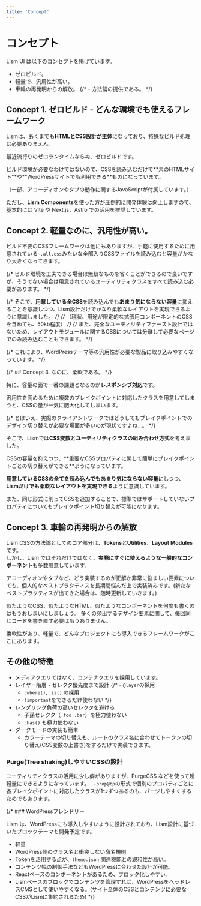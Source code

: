 ```yaml
---
title: 'Concept'
---
```




# コンセプト

Lism UI は以下のコンセプトを掲げています。

- ゼロビルド。
- 軽量で、汎用性が高い。
- 車輪の再発明からの解放。
{/* - 方法論の提供である。 */}


## Concept 1. ゼロビルド - どんな環境でも使えるフレームワーク

Lismは、あくまでも**HTMLとCSS設計が主体**になっており、特殊なビルド処理は必要ありまえん。

最近流行りのゼロランタイムならぬ、ゼロビルドです。

<Alert preset="check">
ビルド環境が必要なわけではないので、CSSを読み込むだけで**素のHTMLサイト**や**WordPressサイトでも利用できる**ものになっています。
</Alert>

<Text c="pale" mbs="10" fz="s">（一部、アコーディオンやタブの動作に関するJavaScriptが付属しています。）</Text>

ただし、**Lism Components**を使った方が圧倒的に開発体験は向上しますので、基本的には Vite や Next.js、Astro での活用を推奨しています。



## Concept 2. 軽量なのに、汎用性が高い。

ビルド不要のCSSフレームワークは他にもありますが、手軽に使用するために用意されている`~.all.css`みたいな全部入りCSSファイルを読み込むと容量がかなり大きくなってきます。

{/* ビルド環境を工夫できる場合は無駄なものを省くことができるので良いですが、そうでない場合は用意されているユーティリティクラスをすべて読み込む必要があります。 */}

{/* <Alert preset="check">
そこで、**用意している全CSS**を読み込んでも**あまり気にならない容量**に抑えることを意識しつつ、Lism設計だけでかなり柔軟なレイアウトを実現できるように意識しました。
</Alert> */}
{/* <Text mbs="20" fz="s">（現状、用途が限定的な拡張用コンポーネントのCSSを含めても、50kb程度）</Text> */}
{/* また、完全なユーティリティファースト設計ではないため、レイアウトモジュールに関するCSSについては分離して必要なページでのみ読み込むこともできます。 */}

{/* これにより、WordPressテーマ等の汎用性が必要な製品に取り込みやすくなっています。 */}

{/* ## Concept 3. なのに、柔軟である。 */}

特に、容量の面で一番の課題となるのが**レスポンシブ対応**です。

<Alert keycolor="blue" icon={SmileyXEyes}>
汎用性を高めるために複数のブレイクポイントに対応したクラスを用意してしまうと、CSSの量が一気に肥大化してしまいます。
</Alert>

{/* とはいえ、実際のクライアントワークではどうしてもブレイクポイントでのデザイン切り替えが必要な場面が多いのが現状ですよね...。 */}

そこで、Lismでは**CSS変数とユーティリティクラスの組み合わせ方式**を考えました。

<Alert keycolor="green" icon='good'>
CSSの容量を抑えつつ、**重要なCSSプロパティに関して簡単にブレイクポイントごとの切り替えができる**ようになっています。
</Alert>

**用意しているCSSの全てを読み込んでもあまり気にならない容量**にしつつ、**Lismだけでも柔軟なレイアウトを実現できる**ように意識しています。

また、同じ形式に則ってCSSを追加することで、標準ではサポートしていないプロパティについてもブレイクポイント切り替えが可能になります。


## Concept 3. 車輪の再発明からの解放

Lism CSSの方法論としてのコア部分は、**Tokens**と**Utilities**、**Layout Modules**です。  
しかし、Lism ではそれだけではなく、**実際にすぐに使えるような一般的なコンポーネント**も多数用意しています。

アコーディオンやタブなど、どう実装するのが正解か非常に悩ましい要素についても、個人的なベストプラクティスを長期間悩んだ上で実装済みです。(新たなベストプラクティスが出てきた場合は、随時更新していきます。)


<Alert keycolor="green" icon='good'>
似たようなCSS、似たようなHTML、似たようなコンポーネントを何度も書くのはもうおしまいにしましょう。
多くの頻出するデザイン要素に関して、毎回同じコードを書き直す必要はもうありません。
</Alert>

柔軟性があり、軽量で、どんなプロジェクトにも導入できるフレームワークがここにあります。


## その他の特徴

- メディアクエリではなく、コンテナクエリを採用しています。
- レイヤー階層・セレクタ優先度まで設計
	{/* - `@layer`の採用
	- `:where()`, `:is()` の採用
	- `!important`をできるだけ使わない */}
- レンダリング負荷の高いセレクタを避ける
	- 子孫セレクタ（`.foo .bar`）を極力使わない
	- `:has()` も極力使わない
- ダークモードの実装も簡単
	- カラーテーマの切り替えも、ルートのクラス名に合わせてトークンの切り替え(CSS変数の上書き)をするだけで実装できます。

### Purge(Tree shaking)しやすいCSSの設計

ユーティリティクラスの活用に少し癖がありますが、PurgeCSS などを使って超軽量にできるようになっています。
`.-prop@bp`の形式で個別のプロパティごとに各ブレイクポイントに対応したクラスが1つずつあるのも、パージしやすくするためでもあります。


{/* ### WordPressフレンドリー

Lism は、WordPressにも導入しやすいように設計されており、Lism設計に基づいたブロックテーマも開発予定です。

- 軽量
- WordPress側のクラス名と衝突しない命名規則
- Tokenを活用する点が、`theme.json` 関連機能との親和性が高い。
- コンテンツ幅の制御手法などもWordPressに合わせた設計が可能。
- Reactベースのコンポーネントがあるため、ブロック化しやすい。
- Lismベースのブロックでコンテンツを管理すれば、WordPressをヘッドレスCMSとして使いやすくなる。(サイト全体のCSSとコンテンツに必要なCSSがLismに集約されるため) */}
